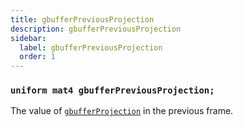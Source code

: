 ```yaml
---
title: gbufferPreviousProjection
description: gbufferPreviousProjection
sidebar:
  label: gbufferPreviousProjection
  order: 1
---
```


### `uniform mat4 gbufferPreviousProjection;`

The value of [`gbufferProjection`](/reference/uniforms/matrices/gbufferProjection) in the previous frame.